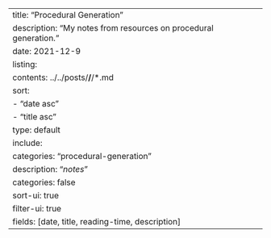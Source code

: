 ---
title: "Procedural Generation"
description: "My notes from resources on procedural generation."
date: 2021-12-9
listing:
  contents: ../../posts/**/**/*.md
  sort: 
      - "date asc"
      - "title asc"
  type: default
  include: 
    categories: "procedural-generation"
    description: "*notes*"
  categories: false
  sort-ui: true
  filter-ui: true
  fields: [date, title, reading-time, description]
---